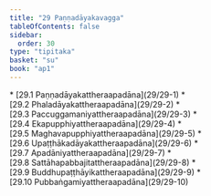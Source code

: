 ```yaml
---
title: "29 Paṇṇadāyakavagga"
tableOfContents: false
sidebar:
  order: 30
type: "tipitaka"
basket: "su"
book: "ap1"
---
```



<DynamicBreadcrumb />



<TableOfContents book="ap1" section="29">
* [29.1 Paṇṇadāyakattheraapadāna](29/29-1)
* [29.2 Phaladāyakattheraapadāna](29/29-2)
* [29.3 Paccuggamaniyattheraapadāna](29/29-3)
* [29.4 Ekapupphiyattheraapadāna](29/29-4)
* [29.5 Maghavapupphiyattheraapadāna](29/29-5)
* [29.6 Upaṭṭhākadāyakattheraapadāna](29/29-6)
* [29.7 Apadāniyattheraapadāna](29/29-7)
* [29.8 Sattāhapabbajitattheraapadāna](29/29-8)
* [29.9 Buddhupaṭṭhāyikattheraapadāna](29/29-9)
* [29.10 Pubbaṅgamiyattheraapadāna](29/29-10)
</TableOfContents>